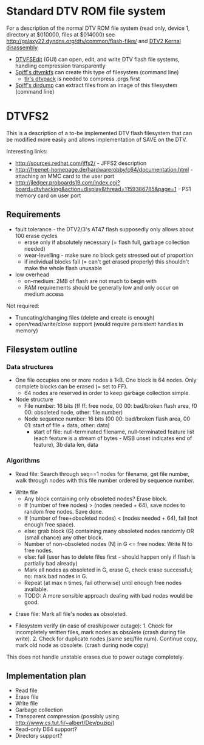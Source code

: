= Standard DTV ROM file system =

For a description of the normal DTV ROM file system (read only, device 1, directory at $010000, files at $014000) see http://galaxy22.dyndns.org/dtv/common/flash-files/ and [[DTV2 Kernal disassembly]].

* [[DTVFSEdit]] (GUI) can open, edit, and write DTV flash file systems, handling compression transparently
* [[dtvmkfs|Spiff's dtvmkfs]] can create this type of filesystem (command line)
** [http://www.kahlin.net/daniel/dtv/flash.php tlr's dtvpack] is needed to compress .prgs first
* [http://symlink.dk/nostalgia/dtv/dtvmkfs/ Spiff's dirdump] can extract files from an image of this filesystem (command line)

= DTVFS2 =

This is a description of a to-be implemented DTV flash filesystem that can be modified more easily and allows implementation of SAVE on the DTV.

Interesting links:
* http://sources.redhat.com/jffs2/ - JFFS2 description
* http://freenet-homepage.de/hardwarerobby/c64/documentation.html - attaching an MMC card to the user port
* http://jledger.proboards19.com/index.cgi?board=dtvhacking&action=display&thread=1159386785&page=1 - PS1 memory card on user port

== Requirements ==

* fault tolerance - the DTV2/3's AT47 flash supposedly only allows about 100 erase cycles
** erase only if absolutely necessary (= flash full, garbage collection needed)
** wear-levelling - make sure no block gets stressed out of proportion
** if individual blocks fail (= can't get erased properly) this shouldn't make the whole flash unusable
* low overhead
** on-medium: 2MB of flash are not much to begin with
** RAM requirements should be generally low and only occur on medium access

Not required:

* Truncating/changing files (delete and create is enough)
* open/read/write/close support (would require persistent handles in memory)

== Filesystem outline ==
=== Data structures ===
* One file occupies one or more nodes à 1kB. One block is 64 nodes. Only complete blocks can be erased (= set to FF).
** 64 nodes are reserved in order to keep garbage collection simple.
* Node structure
** File number: 16 bits (ff ff: free node, 00 00: bad/broken flash area, f0 00: obsoleted node, other: file number)
** Node sequence number: 16 bits (00 00: bad/broken flash area, 00 01: start of file + data, other: data)
*** start of file: null-terminated filename, null-terminated feature list (each feature is a stream of bytes - MSB unset indicates end of feature), 3b data len, data

=== Algorithms ===
* Read file: Search through seq==1 nodes for filename, get file number, walk through nodes with this file number ordered by sequence number.

* Write file
** Any block containing only obsoleted nodes? Erase block.
** If (number of free nodes) > (nodes needed + 64), save nodes to random free nodes. Save done.
** If (number of free+obsoleted nodes) < (nodes needed + 64), fail (not enough free space).
** else: grab block (G) containing many obsoleted nodes randomly OR (small chance) any other block.
** Number of non-obsoleted nodes (N) in G <= free nodes: Write N to free nodes.
** else: fail (user has to delete files first - should happen only if flash is partially bad already)
** Mark all nodes as obsoleted in G, erase G, check erase successful; no: mark bad nodes in G.
** Repeat (at max n times, fail otherwise) until enough free nodes available.
** TODO: A more sensible approach dealing with bad nodes would be good.

* Erase file: Mark all file's nodes as obsoleted.

* Filesystem verify (in case of crash/power outage): 1. Check for incompletely written files, mark nodes as obsolete (crash during file write). 2. Check for duplicate nodes (same seq/file num). Continue copy, mark old node as obsolete. (crash during node copy)

This does not handle unstable erases due to power outage completely.

== Implementation plan ==

* Read file
* Erase file
* Write file
* Garbage collection
* Transparent compression (possibly using http://www.cs.tut.fi/~albert/Dev/puzip/)
* Read-only D64 support?
* Directory support?